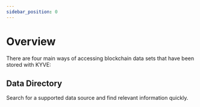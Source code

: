 ```yaml
---
sidebar_position: 0
---
```



# Overview

There are four main ways of accessing blockchain data sets that have been stored with KYVE:

<AccessDataSetsOverview />

## Data Directory

Search for a supported data source and find relevant information quickly.

<DataDirectory />
